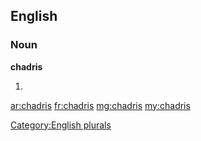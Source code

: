 ==English==

===Noun===
'''chadris'''

# {{plural of|chadri}}

[[Category:English plurals]]

[[ar:chadris]]
[[fr:chadris]]
[[mg:chadris]]
[[my:chadris]]